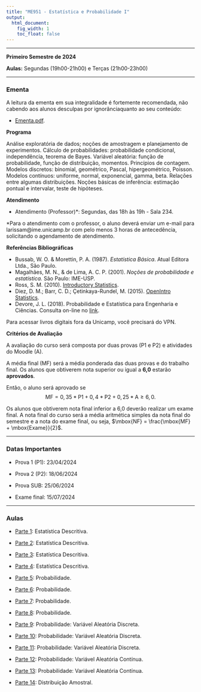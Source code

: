 ```yaml
---
title: "ME951 - Estatística e Probabilidade I"
output:
  html_document:
    fig_width: 1
    toc_float: false
---
```


----

**Primeiro Semestre de 2024**

**Aulas:**  Segundas (19h00-21h00) e Terças (21h00-23h00)

<!-- **AVISO:**<span style="color:red"> REVISÃO DO EXAME - DIA 16/07/19 das 17:30h as 18:00h.  </span>   -->

----

### **Ementa**

A leitura da ementa em sua integralidade é fortemente recomendada, não cabendo aos alunos desculpas por ignorânciaquanto ao seu conteúdo:

- [Ementa.pdf](Disciplinas/ME951_1S2024/Ementa.pdf).

**Programa**

Análise exploratória de dados; noções de amostragem e planejamento de experimentos. Cálculo de probabilidades: probabilidade condicional, independência, teorema de Bayes. Variável aleatória: função de probabilidade, função de distribuição, momentos. Princípios de contagem. Modelos discretos: binomial, geométrico, Pascal, hipergeométrico, Poisson. Modelos contínuos: uniforme, normal, exponencial, gamma, beta. Relações entre algumas distribuições. Noções básicas de inferência: estimação pontual e intervalar, teste de hipóteses.
 
**Atendimento**

- Atendimento (Professor)*: Segundas, das 18h às 19h - Sala 234.

*Para o atendimento com o professor, o aluno deverá enviar um e-mail para larissam@ime.unicamp.br com pelo menos 3 horas de antecedência, solicitando o agendamento de atendimento.

**Referências Bibliográficas**

- Bussab, W. O. \& Morettin, P. A. (1987). *Estatística Básica*. Atual Editora Ltda., São Paulo.
- Magalhães, M. N., \& de Lima, A. C. P. (2001). *Noções de probabilidade e estatística.* São Paulo: IME-USP.
- Ross, S. M. (2010). [Introductory Statistics](https://www.sciencedirect.com/book/9780123743886/introductory-statistics).
- Diez, D. M.; Barr, C. D.; Çetinkaya-Rundel, M. (2015). [OpenIntro Statistics](https://leanpub.com/openintro-statistics).
- Devore, J. L. (2018). Probabilidade e Estatística para Engenharia e Ciências.
Consulta on-line no [link](https://bookshelf.vitalsource.com/#/books/9788522128044).

Para acessar livros digitais fora da Unicamp, você precisará do VPN. 

**Critérios de Avaliação**

A avaliação do curso será composta por duas provas (P1 e P2) e atividades do Moodle (A).

A média final (MF) será a média ponderada das duas provas e do trabalho final. Os alunos que obtiverem nota superior ou igual a **6,0** estarão **aprovados**. 

Então, o aluno será aprovado se
$$ \mbox{MF} = 0,35*\mbox{P1} + 0,4*\mbox{P2} + 0,25*\mbox{A}  \geq 6,0.$$

Os alunos que obtiverem nota final inferior a 6,0 deverão realizar um exame final. A nota final do curso será a média aritmética simples da nota final do semestre e a nota do exame final, ou seja, $\mbox{NF} = \frac{\mbox{MF} + \mbox{Exame}}{2}$.

----

### **Datas Importantes**

- Prova 1 (P1): 23/04/2024	 

- Prova 2 (P2): 18/06/2024	 

- Prova SUB: 25/06/2024	 

- Exame final: 15/07/2024 

---- 

### **Aulas**

- [Parte 1](Disciplinas/ME951_1S2024/parte01.pdf): Estatística Descritiva.

- [Parte 2](Disciplinas/ME951_1S2024/parte02.pdf): Estatística Descritiva. 

- [Parte 3](Disciplinas/ME951_1S2024/parte03.pdf): Estatística Descritiva. 

- [Parte 4](Disciplinas/ME951_1S2024/parte04.pdf): Estatística Descritiva. 

- [Parte 5](Disciplinas/ME951_1S2024/parte05.pdf): Probabilidade. 

- [Parte 6](Disciplinas/ME951_1S2024/parte06.pdf): Probabilidade. 

- [Parte 7](Disciplinas/ME951_1S2024/parte07.pdf): Probabilidade. 

- [Parte 8](Disciplinas/ME951_1S2024/parte08.pdf): Probabilidade. 

- [Parte 9](Disciplinas/ME951_1S2024/parte09.pdf): Probabilidade: Variável Aleatória Discreta.

- [Parte 10](Disciplinas/ME951_1S2024/parte10.pdf): Probabilidade: Variável Aleatória Discreta. 

- [Parte 11](Disciplinas/ME951_1S2024/parte11.pdf): Probabilidade: Variável Aleatória Discreta.

- [Parte 12](Disciplinas/ME951_1S2024/parte12.pdf): Probabilidade: Variável Aleatória Contínua. 

- [Parte 13](Disciplinas/ME951_1S2024/parte13.pdf): Probabilidade: Variável Aleatória Contínua. 

- [Parte 14](Disciplinas/ME951_1S2024/parte14.pdf): Distribuição Amostral.


